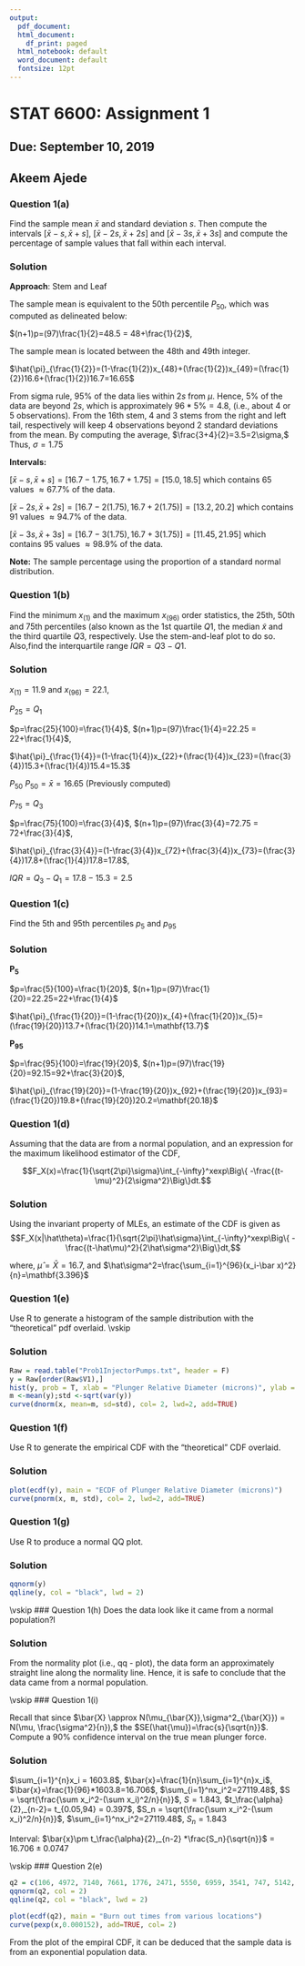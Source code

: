 ```yaml
---
output:
  pdf_document: 
  html_document:
    df_print: paged
  html_notebook: default
  word_document: default
  fontsize: 12pt
---
```



# STAT 6600: Assignment 1
## Due: September 10, 2019
## Akeem Ajede

\medskip

### Question 1(a)
Find the sample mean $\bar{x}$ and standard deviation $s$. Then compute the intervals [$\bar{x}-s, \bar{x}+s$], [$\bar{x}-2s, \bar{x}+2s$] and [$\bar{x}-3s, \bar{x}+3s$] and compute the percentage of sample values that fall within each interval.

### Solution

$\mathbf{Approach}$: Stem and Leaf


The sample mean is equivalent to the 50th percentile $P_{50}$, which was computed as delineated below:


$(n+1)p=(97)\frac{1}{2}=48.5 = 48+\frac{1}{2}$,

The sample mean is located between the 48th and 49th integer.

$\hat{\pi}_{\frac{1}{2}}=(1-\frac{1}{2})x_{48}+(\frac{1}{2})x_{49}=(\frac{1}{2})16.6+(\frac{1}{2})16.7=16.65$

From sigma rule, $95\%$ of the data lies within $2s$ from $\mu$. Hence, $5\%$ of the data are beyond $2s$, which is approximately $96*5\%=4.8,$ (i.e., about 4 or 5 observations). From the 16th stem, 4 and 3 stems from the right and left tail, respectively will keep 4 observations beyond 2 standard deviations from the mean. 
By computing the average, $\frac{3+4}{2}=3.5=2\sigma,$
Thus, $\sigma=1.75$


$\mathbf{Intervals:}$

$[\bar{x} - s, \bar{x} + s] = [16.7 - 1.75, 16.7 + 1.75] = [15.0, 18.5]$ which contains 65 values $\approx 67.7\%$ of the data.


$[\bar{x} - 2s, \bar{x} + 2s] = [16.7 - 2(1.75), 16.7 + 2(1.75)] = [13.2, 20.2]$ which contains 91 values $\approx 94.7\%$ of the data.

$[\bar{x} - 3s, \bar{x} + 3s] = [16.7 - 3(1.75), 16.7 + 3(1.75)] = [11.45, 21.95]$ which contains 95 values $\approx 98.9\%$ of the data.


$\mathbf{Note:}$ The sample percentage using the proportion of a standard normal distribution.

\medskip


### Question 1(b)
Find the minimum $x_{(1)}$ and the maximum $x_{(96)}$ order statistics, the 25th, 50th and 75th percentiles (also known as the 1st quartile $Q1$, the median $\tilde{x}$  and the third quartile $Q3$, respectively. Use the stem-and-leaf plot to do so. Also,find the interquartile range $IQR = Q3 - Q1$.


### Solution

$x_{(1)}=11.9$ and $x_{(96)}=22.1$,

$P_{25}=Q_1$

$p=\frac{25}{100}=\frac{1}{4}$, $(n+1)p=(97)\frac{1}{4}=22.25 = 22+\frac{1}{4}$,

$\hat{\pi}_{\frac{1}{4}}=(1-\frac{1}{4})x_{22}+(\frac{1}{4})x_{23}=(\frac{3}{4})15.3+(\frac{1}{4})15.4=15.3$

$P_{50}$
$P_{50} = \bar{x}=16.65$ (Previously computed)


$P_{75}=Q_3$

$p=\frac{75}{100}=\frac{3}{4}$, $(n+1)p=(97)\frac{3}{4}=72.75 = 72+\frac{3}{4}$,

$\hat{\pi}_{\frac{3}{4}}=(1-\frac{3}{4})x_{72}+(\frac{3}{4})x_{73}=(\frac{3}{4})17.8+(\frac{1}{4})17.8=17.8$,

$IQR = Q_3-Q_1=17.8-15.3=2.5$



### Question 1(c)
Find the 5th and 95th percentiles $p_5$ and $p_{95}$


### Solution
$\mathbf{P_5}$


$p=\frac{5}{100}=\frac{1}{20}$, $(n+1)p=(97)\frac{1}{20}=22.25=22+\frac{1}{4}$

$\hat{\pi}_{\frac{1}{20}}=(1-\frac{1}{20})x_{4}+(\frac{1}{20})x_{5}=(\frac{19}{20})13.7+(\frac{1}{20})14.1=\mathbf{13.7}$



$\mathbf{P_{95}}$



$p=\frac{95}{100}=\frac{19}{20}$, $(n+1)p=(97)\frac{19}{20}=92.15=92+\frac{3}{20}$,

$\hat{\pi}_{\frac{19}{20}}=(1-\frac{19}{20})x_{92}+(\frac{19}{20})x_{93}=(\frac{1}{20})19.8+(\frac{19}{20})20.2=\mathbf{20.18}$


### Question 1(d)
Assuming that the data are from a normal population, and an expression for the maximum likelihood estimator of the CDF,

$$F_X(x)=\frac{1}{\sqrt{2\pi}\sigma}\int_{-\infty}^xexp\Big\{ -\frac{(t-\mu)^2}{2\sigma^2}\Big\}dt.$$

### Solution

Using the invariant property of MLEs, an estimate of the CDF is given as
$$F_X(x|\hat\theta)=\frac{1}{\sqrt{2\pi}\hat\sigma}\int_{-\infty}^xexp\Big\{ -\frac{(t-\hat\mu)^2}{2\hat\sigma^2}\Big\}dt,$$

where, $\hat\mu=\bar X=16.7$, and $\hat\sigma^2=\frac{\sum_{i=1}^{96}(x_i-\bar x)^2}{n}=\mathbf{3.396}$


### Question 1(e)
Use R to generate a histogram of the sample distribution with the "theoretical" pdf overlaid.
\vskip

### Solution
```r
Raw = read.table("Prob1InjectorPumps.txt", header = F)
y = Raw[order(Raw$V1),]
hist(y, prob = T, xlab = "Plunger Relative Diameter (microns)", ylab = "count", col = "green", main = "Histogram of Plunger Relative Diameter")
m <-mean(y);std <-sqrt(var(y))
curve(dnorm(x, mean=m, sd=std), col= 2, lwd=2, add=TRUE)

```

\medskip

### Question 1(f)
Use R to generate the empirical CDF with the "theoretical" CDF overlaid.

### Solution
```r
plot(ecdf(y), main = "ECDF of Plunger Relative Diameter (microns)")
curve(pnorm(x, m, std), col= 2, lwd=2, add=TRUE)
```



### Question 1(g)
Use R to produce a normal QQ plot.

### Solution
```r
qqnorm(y)
qqline(y, col = "black", lwd = 2)
```

\vskip
### Question 1(h)
Does the data look like it came from a normal population?l

### Solution
From the normality plot (i.e., qq - plot), the data form an approximately straight line along the normality line. Hence, it is safe to conclude that the data came from a normal population.


\vskip
### Question 1(i)

Recall that since $\bar{X} \approx N(\mu_{\bar{X}},\sigma^2_{\bar{X}}) = N(\mu, \frac{\sigma^2}{n}),$ the $SE(\hat{\mu})=\frac{s}{\sqrt{n}}$. Compute a $90\%$ confidence interval on the true mean plunger force.


### Solution
$\sum_{i=1}^{n}x_i = 1603.8$, $\bar{x}=\frac{1}{n}\sum_{i=1}^{n}x_i$, $\bar{x}=\frac{1}{96}*1603.8=16.706$, $\sum_{i=1}^nx_i^2=27119.48$, 
$S = \sqrt{\frac{\sum x_i^2-(\sum x_i)^2/n}{n}}$, $S = 1.843$,
$t_\frac{\alpha}{2},_{n-2}= t_{0.05,94} = 0.397$,
$S_n = \sqrt{\frac{\sum x_i^2-(\sum x_i)^2/n}{n}}$, $\sum_{i=1}^nx_i^2=27119.48$,
$S_n = 1.843$

Interval: $\bar{x}\pm t_\frac{\alpha}{2},_{n-2} *\frac{S_n}{\sqrt{n}}$ = $16.706 \pm 0.0747$ 


\vskip
### Question 2(e)

```r
q2 = c(106, 4972, 7140, 7661, 1776, 2471, 5550, 6959, 3541, 747, 5142, 25691, 11345, 10067, 5434)
qqnorm(q2, col = 2)
qqline(q2, col = "black", lwd = 2)
```


```r
plot(ecdf(q2), main = "Burn out times from various locations")
curve(pexp(x,0.000152), add=TRUE, col= 2)

```


From the plot of the empiral CDF, it can be deduced that the sample data is from an exponential population data.




